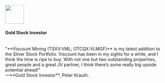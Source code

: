<div style={{
  width: '100%', 
  display: 'flex',
  flexDirection: 'row',
  justifyContent: 'flex-start',
  alignItems: 'center',
  gap: 10
}}>
<img src='/assets/img/peter-krauth.png' width='60' style={{display: 'block'}}/> 
<h4 style={{textAlign: 'left'}}>Gold Stock Investor</h4> 
</div>
<br/>
"**Viscount Mining (TSXV:VML; OTCQX:VLMGF)** is my latest addition to the Silver Stock Portfolio. 
Viscount has been in my sights for a while, and I think the time is ripe to buy. 
With not one but two outstanding properties, great people and a great JV partner, 
I think there’s some really big upside potential ahead!" 

<div style={{alignSelf: 'flex-end'}}>&mdash;**Gold Stock Investor**, Peter Krauth.</div>